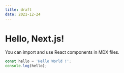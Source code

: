 ```yaml
---
title: draft
date: 2021-12-24
---
```


# Hello, Next.js!

You can import and use React components in MDX files.

```js
const hello = 'Hello World !';
console.log(hello);
```